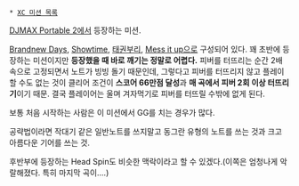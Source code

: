  * [[XC 미션 목록]]

[[DJMAX Portable 2]]에서 등장하는 미션.

[[Brandnew Days]], [[Showtime]], [[태권부리]], [[Mess it up]]으로 구성되어 있다.
꽤 초반에 등장하는 미션이지만 '''등장했을 때 바로 깨기는 정말로 어렵다.'''
피버를 터뜨리는 순간 2배속으로 고정되면서 노트가 빙빙 돌기 때문인데, 그렇다고 피버를 터뜨리지 않고 플레이할 수도 없는 것이 클리어 조건이 '''스코어 66만점 달성'''과 '''매 곡에서 피버 2회 이상 터뜨리기'''이기 때문. 결국 플레이어는 울며 겨자먹기로 피버를 터뜨릴 수밖에 없게 된다.

보통 처음 시작하는 사람은 이 미션에서 GG를 치는 경우가 많다.

공략법이라면 작대기 같은 일반노트를 쓰지말고 동그란 유형의 노트를 쓰는 것과 크고 아름다운 기어를 쓰는 것.

후반부에 등장하는 Head Spin도 비슷한 맥락이라고 할 수 있겠다.(이쪽은 엄청나게 악랄해졌다. 특히 마지막 곡이....)

